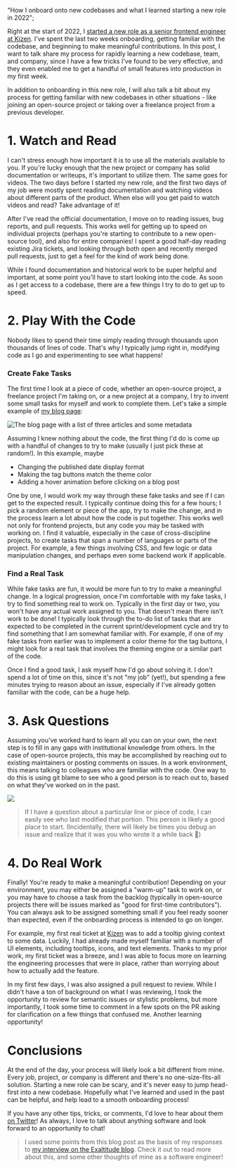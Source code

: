   "How I onboard onto new codebases and what I learned starting a new role in 2022";

Right at the start of 2022, I [started a new role as a senior frontend engineer at Kizen](https://keegandonley.com/blog/beginning-a-new-chapter-of-my-career-with-kizen "Kizen Post"). I've spent the last two weeks onboarding, getting familiar with the codebase, and beginning to make meaningful contributions. In this post, I want to talk share my process for rapidly learning a new codebase, team, and company, since I have a few tricks I've found to be very effective, and they even enabled me to get a handful of small features into production in my first week.

In addition to onboarding in this new role, I will also talk a bit about my process for getting familiar with new codebases in other situations - like joining an open-source project or taking over a freelance project from a previous developer.

# 1. Watch and Read

I can't stress enough how important it is to use all the materials available to you. If you're lucky enough that the new project or company has solid documentation or writeups, it's important to utilize them. The same goes for videos. The two days before I started my new role, and the first two days of my job were mostly spent reading documentation and watching videos about different parts of the product. When else will you get paid to watch videos and read? Take advantage of it!

After I've read the official documentation, I move on to reading issues, bug reports, and pull requests. This works well for getting up to speed on individual projects (perhaps you're starting to contribute to a new open-source tool), and also for entire companies! I spent a good half-day reading existing Jira tickets, and looking through both open and recently merged pull requests, just to get a feel for the kind of work being done.

While I found documentation and historical work to be super helpful and important, at some point you'll have to start looking into the code. As soon as I get access to a codebase, there are a few things I try to do to get up to speed.

# 2. Play With the Code

Nobody likes to spend their time simply reading through thousands upon thousands of lines of code. That's why I typically jump right in, modifying code as I go and experimenting to see what happens!

### Create Fake Tasks

The first time I look at a piece of code, whether an open-source project, a freelance project I'm taking on, or a new project at a company, I try to invent some small tasks for myself and work to complete them. Let's take a simple example of [my blog page](https://keegandonley.com/blog/building-a-static-generated-blog-with-next-js "Building my Blog"):

![The blog page with a list of three articles and some metadata](onboard-post:image-1.png?hideShadow "My Blog Page")

Assuming I knew nothing about the code, the first thing I'd do is come up with a handful of changes to try to make (usually I just pick these at random!). In this example, maybe

- Changing the published date display format
- Making the tag buttons match the theme color
- Adding a hover animation before clicking on a blog post

One by one, I would work my way through these fake tasks and see if I can get to the expected result. I typically continue doing this for a few hours; I pick a random element or piece of the app, try to make the change, and in the process learn a lot about how the code is put together. This works well not only for frontend projects, but any code you may be tasked with working on. I find it valuable, especially in the case of cross-discipline projects, to create tasks that span a number of languages or parts of the project. For example, a few things involving CSS, and few logic or data manipulation changes, and perhaps even some backend work if applicable.

### Find a Real Task

While fake tasks are fun, it would be more fun to try to make a meaningful change. In a logical progression, once I'm comfortable with my fake tasks, I try to find something real to work on. Typically in the first day or two, you won't have any actual work assigned to you. That doesn't mean there isn't work to be done! I typically look through the to-do list of tasks that are expected to be completed in the current sprint/development cycle and try to find something that I am somewhat familiar with. For example, if one of my fake tasks from earlier was to implement a color theme for the tag buttons, I might look for a real task that involves the theming engine or a similar part of the code.

Once I find a good task, I ask myself how I'd go about solving it. I don't spend a lot of time on this, since it's not "my job" (yet!), but spending a few minutes trying to reason about an issue, especially if I've already gotten familiar with the code, can be a huge help.

# 3. Ask Questions

Assuming you've worked hard to learn all you can on your own, the next step is to fill in any gaps with institutional knowledge from others. In the case of open-source projects, this may be accomplished by reaching out to existing maintainers or posting comments on issues. In a work environment, this means talking to colleagues who are familiar with the code. One way to do this is using git blame to see who a good person is to reach out to, based on what they've worked on in the past.

![](onboard-post:image-2.png?tiny)

> If I have a question about a particular line or piece of code, I can easily see who last modified that portion. This person is likely a good place to start. (Incidentally, there will likely be times you debug an issue and realize that it was you who wrote it a while back 😬)

# 4. Do Real Work

Finally! You're ready to make a meaningful contribution! Depending on your environment, you may either be assigned a "warm-up" task to work on, or you may have to choose a task from the backlog (typically in open-source projects there will be issues marked as "good for first-time contributors"). You can always ask to be assigned something small if you feel ready sooner than expected, even if the onboarding process is intended to go on longer.

For example, my first real ticket at [Kizen](https://keegandonley.com/blog/beginning-a-new-chapter-of-my-career-with-kizen "Kizen Post") was to add a tooltip giving context to some data. Luckily, I had already made myself familiar with a number of UI elements, including tooltips, icons, and text elements. Thanks to my prior work, my first ticket was a breeze, and I was able to focus more on learning the engineering processes that were in place, rather than worrying about how to actually add the feature.

In my first few days, I was also assigned a pull request to review. While I didn't have a ton of background on what I was reviewing, I took the opportunity to review for semantic issues or stylistic problems, but more importantly, I took some time to comment in a few spots on the PR asking for clarification on a few things that confused me. Another learning opportunity!

# Conclusions

At the end of the day, your process will likely look a bit different from mine. Every job, project, or company is different and there's no one-size-fits-all solution. Starting a new role can be scary, and it's never easy to jump head-first into a new codebase. Hopefully what I've learned and used in the past can be helpful, and help lead to a smooth onboarding process!

If you have any other tips, tricks, or comments, I'd love to hear about them [on Twitter](https://twitter.com/keegandonley "Twitter Profile")! As always, I love to talk about anything software and look forward to an opportunity to chat!

> I used some points from this blog post as the basis of my responses to [my interview on the Exaltitude blog](https://www.exaltitude.io/blogs/two-ways-to-effectively-onboard-onto-an-existing-codebase "Exaltitude blog"). Check it out to read more about this, and some other thoughts of mine as a software engineer!
